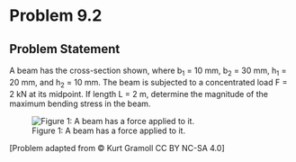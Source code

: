 # Problem 9.2 {.unnumbered}

## Problem Statement

A beam has the cross-section shown, where b<sub>1</sub> = 10 mm, b<sub>2</sub> = 30 mm, h<sub>1</sub> = 20 mm, and h<sub>2</sub> = 10 mm. The beam is subjected to a concentrated load F = 2 kN at its midpoint. If length L = 2 m, determine the magnitude of the maximum bending stress in the beam.


![Figure 1: A beam has a force applied to it.](images/344.png){fig-alt="A rectangular beam with a rectangular cutout of length 2L stretches from Point A to Point B. A force F is applied at L/2 from A. The beam cross section has a width of 2b1+b2 and a height of 2h1+h2. The cutout has a width of b2 and a height of h1."}

\[Problem adapted from © Kurt Gramoll CC BY NC-SA 4.0\]